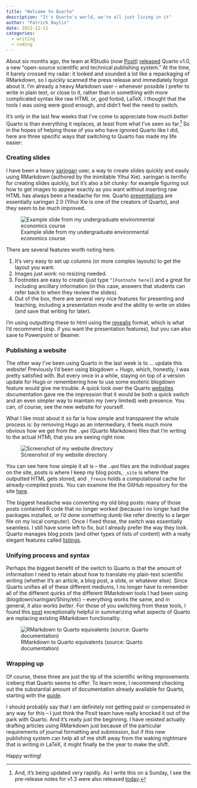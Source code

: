 ```yaml
---
title: "Welcome to Quarto"
description: "It's Quarto's world, we're all just living in it"
author: "Patrick Baylis"
date: 2022-12-11
categories:
  - writing
  - coding
---
```


About six months ago, the team at RStudio (now [Posit](https://posit.co/)) [released](https://posit.co/blog/announcing-quarto-a-new-scientific-and-technical-publishing-system/) Quarto v1.0, a new "open-source scientific and technical publishing system." At the time, it barely crossed my radar: it looked and sounded a lot like a repackaging of RMarkdown, so I quickly scanned the press release and immediately forgot about it. I'm already a heavy Markdown user -- whenever possible I prefer to write in plain text, or close to it, rather than in something with more complicated syntax like raw HTML or, god forbid, LaTeX. I thought that the tools I was using were good enough, and didn't feel the need to switch.



It's only in the last few weeks that I've come to appreciate how much *better* Quarto is than everything it replaces, at least from what I've seen so far.^[And, it's being updated very rapidly. As I write this on a Sunday, I see the pre-release notes for v1.3 were also released [today](https://quarto.org/docs/prerelease/1.3.html).] So in the hopes of helping those of you who have ignored Quarto like I did, here are three specific ways that switching to Quarto has made my life easier:

### Creating slides

I have been a heavy [xaringan](https://bookdown.org/yihui/rmarkdown/xaringan.html) user, a way to create slides quickly and easily using RMarkdown (authored by the inimitable Yihui Xie). xaringan is terrific for creating slides quickly, but it's also a bit clunky: for example figuring out how to get images to appear exactly as you want without inserting raw HTML has always been a headache for me. Quarto [presentations](https://quarto.org/docs/presentations/) are essentially xaringan 2.0 (Yihui Xie is one of the creators of Quarto), and they seem to be much improved. 

![Example slide from my undergraduate environmental economics course](quarto-slides.png)

There are several features worth noting here. 

1. It's very easy to set up columns (or more complex layouts) to get the layout you want.
2. Images just *work*: no resizing needed. 
3. Footnotes are easy to create (just type `^[Footnote here]`) and a great for including ancillary information (in this case, answers that students can refer back to when they review the slides). 
4. Out of the box, there are several very nice features for presenting and teaching, including a presentation mode and the ability to write on slides (and save that writing for later). 

I'm using outputting these to html using the [revealjs](https://quarto.org/docs/presentations/revealjs/) format, which is what I'd recommend (esp. if you want the presentation features), but you can also save to Powerpoint or Beamer.

### Publishing a website

The other way I've been using Quarto in the last week is to ... update this website! Previously I'd been using blogdown + Hugo, which, honestly, I was pretty satisfied with. But every once in a while, staying on top of a version update for Hugo or remembering how to use some esoteric blogdown feature would give me trouble. A quick look over the Quarto [websites](https://quarto.org/docs/websites/) documentation gave me the impression that it would be both a quick switch and an even simpler way to maintain my (very limited) web presence. You can, of course, see the new website for yourself.

What I like most about it so far is how simple and transparent the whole process is: by removing Hugo as an intermediary, it feels much more obvious how we get from the `.qmd` (Quarto Markdown) files that I'm writing to the actual HTML that you are seeing right now. 

![Screenshot of my website directory](webdir.png)

You can see here how simple it all is -- the `.qmd` files are the individual pages on the site, posts is where I keep my blog posts, `_site` is where the outputted HTML gets stored, and `_freeze` holds a computational cache for already-compiled posts. You can examine the the GitHub repository for the site [here](https://github.com/pbaylis/website).

The biggest headache was converting my old blog posts: many of those posts contained R code that no longer worked (because I no longer had the packages installed, or I'd done something dumb like refer directly to a larger file on my local computer). Once I fixed those, the switch was essentially seamless. I still have some left to fix, but I already prefer the way they look. Quarto manages blog posts (and other types of lists of content) with a really elegant features called [listings](https://quarto.org/docs/websites/website-listings.html). 

### Unifying process and syntax

Perhaps the biggest benefit of the switch to Quarto is that the amount of information I need to retain about how to translate my plain-text scientific writing (whether it's an article, a blog post, a slide, or whatever else). Since Quarto unifies all of these different mediums, I no longer have to remember all of the different quirks of the different RMarkdown tools I had been using (blogdown/xaringan/Shiny/etc) -- everything works the same, and in general, it also works *better*. For those of you switching from these tools, I found this [post](https://quarto.org/docs/faq/rmarkdown.html) exceptionally helpful in summarizing what aspects of Quarto are replacing existing RMarkdown functionality.

![RMarkdown to Quarto equivalents (source: Quarto documentation)](rmarkdown-quarto-equivalents.png)

### Wrapping up

Of course, these three are just the tip of the scientific writing improvements iceberg that Quarto seems to offer. To learn more, I recommend checking out the substantial amount of documentation already available for Quarto, starting with the [guide](https://quarto.org/docs/guide/). 

I should probably say that I am definitely not getting paid or compensated in any way for this -- I just think the Posit team have really knocked it out of the park with Quarto. And it's really just the beginning. I have resisted actually drafting articles using RMarkdown just because of the particular requirements of journal formatting and submission, but if this new publishing system can help all of me shift away from the waking nightmare that is writing in LaTeX, it might finally be the year to make the shift.

Happy writing!

